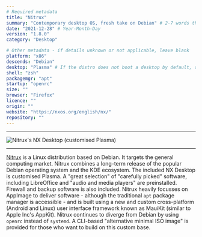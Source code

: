 ```yaml
---
# Required metadata
title: "Nitrux"
summary: "Contemporary desktop OS, fresh take on Debian" # 2-7 words that sum up the distribution
date: "2021-12-28" # Year-Month-Day
version: "1.8.0"
category: "Desktop"

# Other metadata - if details unknown or not applicable, leave blank
platform: "x86"
descends: "Debian"
desktop: "Plasma" # If the distro does not boot a desktop by default, or doesn't ship one, leave 'desktop' blank
shell: "zsh"
packagemgr: "apt"
startup: "openrc"
size: ""
browser: "Firefox"
licence: ""
origin: ""
website: "https://nxos.org/english/nx/"
repository: ""
---
```


---

<Image
  src="/images/nitrux.png"
  alt="Nitrux's NX Desktop (customised Plasma)"
  width={250}
  height={400}
/>

---

[Nitrux](https://nxos.org/english/nx/) is a Linux distribution based on Debian. It targets the general computing market. Nitrux combines a long-term release of the popular Debian operating system and the KDE ecosystem. The included NX Desktop is customised Plasma. A "great selection" of "carefully picked" software, including LibreOffice and "audio and media players" are preinstalled. Firewall and backup software is also included. Nitrux heavily focusses on AppImage to deliver software - although the traditional `apt` package manager is accessible - and is built using a new and custom cross-platform (Android and Linux) user interface framework known as MauiKit (similar to Apple Inc's AppKit). Nitrux continues to diverge from Debian by using `openrc` instead of `systemd`. A CLI-based "alternative minimal ISO image" is provided for those who want to build on this custom base.
